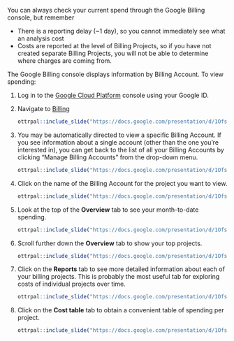 You can always check your current spend through the Google Billing console, but remember

- There is a reporting delay (~1 day), so you cannot immediately see what an analysis cost
- Costs are reported at the level of Billing Projects, so if you have not created separate Billing Projects, you will not be able to determine where charges are coming from.

The Google Billing console displays information by Billing Account.  To view spending:
  
1. Log in to the [Google Cloud Platform](https://console.cloud.google.com/) console using your Google ID.

1. Navigate to [Billing](https://console.cloud.google.com/billing)

    ```r
ottrpal::include_slide("https://docs.google.com/presentation/d/1Ofs1As7XZWmxnaBOZvNYzAiuuaYgn1ce700eHyCNg2Y/edit#slide=id.g115e284bdc2_0_144")
    ```

1. You may be automatically directed to view a specific Billing Account.  If you see information about a single account (other than the one you're interested in), you can get back to the list of all your Billing Accounts by clicking "Manage Billing Accounts" from the drop-down menu.

    ```r
ottrpal::include_slide("https://docs.google.com/presentation/d/1Ofs1As7XZWmxnaBOZvNYzAiuuaYgn1ce700eHyCNg2Y/edit#slide=id.g115e284bdc2_0_295")
    ```

1. Click on the name of the Billing Account for the project you want to view.

    ```r
ottrpal::include_slide("https://docs.google.com/presentation/d/1Ofs1As7XZWmxnaBOZvNYzAiuuaYgn1ce700eHyCNg2Y/edit#slide=id.g115e284bdc2_0_150")
    ```

1. Look at the top of the **Overview** tab to see your month-to-date spending.
    
    ```r
ottrpal::include_slide("https://docs.google.com/presentation/d/1Ofs1As7XZWmxnaBOZvNYzAiuuaYgn1ce700eHyCNg2Y/edit#slide=id.g1149729109c_0_0")
    ```

1. Scroll further down the **Overview** tab to show your top projects.
    
    ```r
ottrpal::include_slide("https://docs.google.com/presentation/d/1Ofs1As7XZWmxnaBOZvNYzAiuuaYgn1ce700eHyCNg2Y/edit#slide=id.g1149729109c_0_143")
    ```

1. Click on the **Reports** tab to see more detailed information about each of your billing projects.  This is probably the most useful tab for exploring costs of individual projects over time.

    ```r
ottrpal::include_slide("https://docs.google.com/presentation/d/1Ofs1As7XZWmxnaBOZvNYzAiuuaYgn1ce700eHyCNg2Y/edit#slide=id.g1149729109c_0_433")
    ```

1. Click on the **Cost table** tab to obtain a convenient table of spending per project.
    
    ```r
ottrpal::include_slide("https://docs.google.com/presentation/d/1Ofs1As7XZWmxnaBOZvNYzAiuuaYgn1ce700eHyCNg2Y/edit#slide=id.g1149729109c_0_577")
    ```

